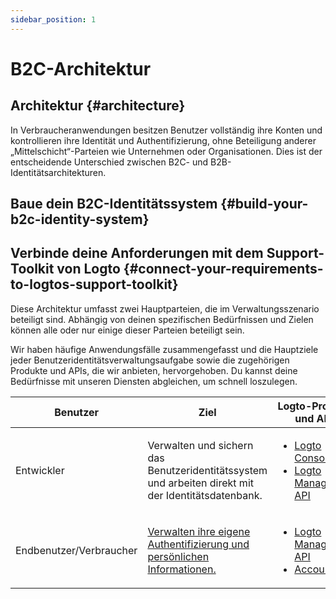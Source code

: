 ```yaml
---
sidebar_position: 1
---
```



# B2C-Architektur

## Architektur \{#architecture}

In Verbraucheranwendungen besitzen Benutzer vollständig ihre Konten und kontrollieren ihre Identität und Authentifizierung, ohne Beteiligung anderer „Mittelschicht“-Parteien wie Unternehmen oder Organisationen. Dies ist der entscheidende Unterschied zwischen B2C- und B2B-Identitätsarchitekturen.

<ImageB2c width="100%" height="auto" />

## Baue dein B2C-Identitätssystem \{#build-your-b2c-identity-system}

<GenericFeatures />

## Verbinde deine Anforderungen mit dem Support-Toolkit von Logto \{#connect-your-requirements-to-logtos-support-toolkit}

Diese Architektur umfasst zwei Hauptparteien, die im Verwaltungsszenario beteiligt sind. Abhängig von deinen spezifischen Bedürfnissen und Zielen können alle oder nur einige dieser Parteien beteiligt sein.

Wir haben häufige Anwendungsfälle zusammengefasst und die Hauptziele jeder Benutzeridentitätsverwaltungsaufgabe sowie die zugehörigen Produkte und APIs, die wir anbieten, hervorgehoben. Du kannst deine Bedürfnisse mit unseren Diensten abgleichen, um schnell loszulegen.

| Benutzer                | Ziel                                                                                                | Logto-Produkte und APIs                                                                                                                                          |
| ----------------------- | --------------------------------------------------------------------------------------------------- | ---------------------------------------------------------------------------------------------------------------------------------------------------------------- |
| Entwickler              | Verwalten und sichern das Benutzeridentitätssystem und arbeiten direkt mit der Identitätsdatenbank. | <ul><li>[Logto Console](https://cloud.logto.io)</li><li>[Logto Management API](https://openapi.logto.io/)</li></ul>                                              |
| Endbenutzer/Verbraucher | [Verwalten ihre eigene Authentifizierung und persönlichen Informationen.](/end-user-flows)          | <ul><li>[Logto Management API](https://openapi.logto.io/)</li><li>[Account API](https://openapi.logto.io/operation/operation-getaccountcentersettings)</li></ul> |

<RelatedResource />

